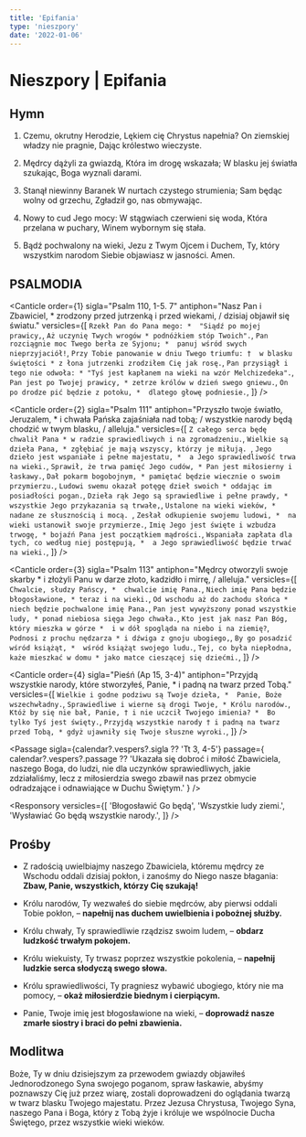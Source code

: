 ```yaml
---
title: 'Epifania'
type: 'nieszpory'
date: '2022-01-06'
---
```


# Nieszpory | Epifania

<OpeningVersicle />

## Hymn

1. Czemu, okrutny Herodzie,
   Lękiem cię Chrystus napełnia?
   On ziemskiej władzy nie pragnie,
   Dając królestwo wieczyste.

2. Mędrcy dążyli za gwiazdą,
   Która im drogę wskazała;
   W blasku jej światła szukając,
   Boga wyznali darami.

3. Stanął niewinny Baranek
   W nurtach czystego strumienia;
   Sam będąc wolny od grzechu,
   Zgładził go, nas obmywając.

4. Nowy to cud Jego mocy:
   W stągwiach czerwieni się woda,
   Która przelana w puchary,
   Winem wybornym się stała.

5. Bądź pochwalony na wieki,
   Jezu z Twym Ojcem i Duchem,
   Ty, który wszystkim narodom
   Siebie objawiasz w jasności. Amen.

## PSALMODIA

<Canticle
  order={1}
  sigla="Psalm 110, 1-5. 7"
  antiphon="Nasz Pan i Zbawiciel, * zrodzony przed jutrzenką i przed wiekami, / dzisiaj objawił się światu."
  versicles={[
    `Rzekł Pan do Pana mego: * 
"Siądź po mojej prawicy,`,
    `Aż uczynię Twych wrogów *
podnóżkiem stóp Twoich".`,
    `Pan rozciągnie moc Twego berła ze Syjonu; * 
panuj wśród swych nieprzyjaciół!`,
    `Przy Tobie panowanie w dniu Twego triumfu: † 
w blasku świętości *
z łona jutrzenki zrodziłem Cię jak rosę.`,
    `Pan przysiągł i tego nie odwoła: *
"Tyś jest kapłanem na wieki na wzór Melchizedeka".`,
    `Pan jest po Twojej prawicy, *
zetrze królów w dzień swego gniewu.`,
    `On po drodze pić będzie z potoku, * 
dlatego głowę podniesie.`,
  ]}
/>

<Canticle
  order={2}
  sigla="Psalm 111"
  antiphon="Przyszło twoje światło, Jeruzalem, * i chwała Pańska zajaśniała nad tobą; / wszystkie narody będą chodzić w twym blasku, / alleluja."
  versicles={[
    `Z całego serca będę chwalił Pana *
w radzie sprawiedliwych i na zgromadzeniu.`,
    `Wielkie są dzieła Pana, *
zgłębiać je mają wszyscy, którzy je miłują. `,
    `Jego dzieło jest wspaniałe i pełne majestatu, * 
a Jego sprawiedliwość trwa na wieki.`,
    `Sprawił, że trwa pamięć Jego cudów, *
Pan jest miłosierny i łaskawy.`,
    `Dał pokarm bogobojnym, *
pamiętać będzie wiecznie o swoim przymierzu.`,
    `Ludowi swemu okazał potęgę dzieł swoich *
oddając im posiadłości pogan.`,
    `Dzieła rąk Jego są sprawiedliwe i pełne prawdy, * 
wszystkie Jego przykazania są trwałe,`,
    `Ustalone na wieki wieków, *
nadane ze słusznością i mocą. `,
    `Zesłał odkupienie swojemu ludowi, * 
na wieki ustanowił swoje przymierze.`,
    `Imię Jego jest święte i wzbudza trwogę, *
bojaźń Pana jest początkiem mądrości.`,
    `Wspaniała zapłata dla tych, co według niej postępują, * 
a Jego sprawiedliwość będzie trwać na wieki.`,
  ]}
/>

<Canticle
  order={3}
  sigla="Psalm 113"
  antiphon="Mędrcy otworzyli swoje skarby * i złożyli Panu w darze złoto, kadzidło i mirrę, / alleluja."
  versicles={[
    `Chwalcie, słudzy Pańscy, * 
chwalcie imię Pana.`,
    `Niech imię Pana będzie błogosławione, *
teraz i na wieki.`,
    `Od wschodu aż do zachodu słońca * 
niech będzie pochwalone imię Pana.`,
    `Pan jest wywyższony ponad wszystkie ludy, *
ponad niebiosa sięga Jego chwała.`,
    `Kto jest jak nasz Pan Bóg, który mieszka w górze * 
i w dół spogląda na niebo i na ziemię?`,
    `Podnosi z prochu nędzarza *
i dźwiga z gnoju ubogiego,`,
    `By go posadzić wśród książąt, * 
wśród książąt swojego ludu.`,
    `Tej, co była niepłodna, każe mieszkać w domu *
jako matce cieszącej się dziećmi.`,
  ]}
/>

<Canticle
  order={4}
  sigla="Pieśń (Ap 15, 3-4)"
  antiphon="Przyjdą wszystkie narody, które stworzyłeś, Panie, * i padną na twarz przed Tobą."
  versicles={[
    `Wielkie i godne podziwu są Twoje dzieła, * 
Panie, Boże wszechwładny.`,
    `Sprawiedliwe i wierne są drogi Twoje, *
Królu narodów.`,
    `Któż by się nie bał, Panie, †
i nie uczcił Twojego imienia? * 
Bo tylko Tyś jest święty.`,
    `Przyjdą wszystkie narody †
i padną na twarz przed Tobą, *
gdyż ujawniły się Twoje słuszne wyroki.`,
  ]}
/>

<Passage
  sigla={calendar?.vespers?.sigla ?? 'Tt 3, 4-5'}
  passage={
    calendar?.vespers?.passage ??
    'Ukazała się dobroć i miłość Zbawiciela, naszego Boga, do ludzi, nie dla uczynków sprawiedliwych, jakie zdziałaliśmy, lecz z miłosierdzia swego zbawił nas przez obmycie odradzające i odnawiające w Duchu Świętym.'
  }
/>

<Responsory
  versicles={[
    'Błogosławić Go będą',
    'Wszystkie ludy ziemi.',
    'Wysławiać Go będą wszystkie narody.',
  ]}
/>

<Magnificat antiphon="W tym dniu tak świętym trzy cuda wysławiamy: * dziś gwiazda przywiodła mędrców do żłóbka; / dziś podczas godów woda winem się stała; / dziś dla naszego zbawienia Chrystus przyjął od Jana chrzest w Jordanie, / alleluja." />

## Prośby

- Z radością uwielbiajmy naszego Zbawiciela, któremu mędrcy ze Wschodu oddali dzisiaj pokłon, i zanośmy do Niego nasze błagania: **Zbaw, Panie, wszystkich, którzy Cię szukają!**

- Królu narodów, Ty wezwałeś do siebie mędrców, aby pierwsi oddali Tobie pokłon, – **napełnij nas duchem uwielbienia i pobożnej służby.**

- Królu chwały, Ty sprawiedliwie rządzisz swoim ludem, – **obdarz ludzkość trwałym pokojem.**

- Królu wiekuisty, Ty trwasz poprzez wszystkie pokolenia, – **napełnij ludzkie serca słodyczą swego słowa.**

- Królu sprawiedliwości, Ty pragniesz wybawić ubogiego, który nie ma pomocy, – **okaż miłosierdzie biednym i cierpiącym.**

- Panie, Twoje imię jest błogosławione na wieki, – **doprowadź nasze zmarłe siostry i braci do pełni zbawienia.**

<CustomIntercessions />

<KyrieEleison />

<LordsPrayer />

## Modlitwa

Boże, Ty w dniu dzisiejszym za przewodem gwiazdy objawiłeś Jednorodzonego Syna swojego poganom, spraw łaskawie, abyśmy poznawszy Cię już przez wiarę, zostali doprowadzeni do oglądania twarzą w twarz blasku Twojego majestatu. Przez Jezusa Chrystusa, Twojego Syna, naszego Pana i Boga, który z Tobą żyje i króluje we wspólnocie Ducha Świętego, przez wszystkie wieki wieków.

<Amen />

<BlessingAndConcludingVersicle />

<SalveRegina />
